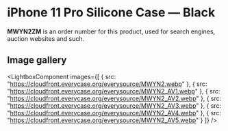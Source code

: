
# iPhone 11 Pro Silicone Case — Black

<Callout type='info' emoji='👉🏻'>**MWYN2ZM** is an order number for this product, used for search engines, auction websites and such.</Callout>

## Image gallery

<LightboxComponent
    images={[
      {
        src: "https://cloudfront.everycase.org/everysource/MWYN2.webp"
      },
      {
        src: "https://cloudfront.everycase.org/everysource/MWYN2_AV1.webp"
      },
      {
        src: "https://cloudfront.everycase.org/everysource/MWYN2_AV2.webp"
      },
      {
        src: "https://cloudfront.everycase.org/everysource/MWYN2_AV3.webp"
      },
      {
        src: "https://cloudfront.everycase.org/everysource/MWYN2_AV4.webp"
      },
      {
        src: "https://cloudfront.everycase.org/everysource/MWYN2_AV5.webp"
      }
    ]}
  />

